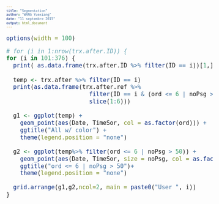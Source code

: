 ```yaml
---
title: "Segmentation"
author: "WANG Yuexiang"
date: "11 septembre 2015"
output: html_document
---
```

<style type="text/css">

body, td {
   font-size: 15px;
}
code.r{
  font-size: 15px;
}
pre {
  font-size: 10px
}
</style>

```r
options(width = 100)
```



```r
# for (i in 1:nrow(trx.after.ID)) {
for (i in 101:376) {
  print( as.data.frame(trx.after.ID %>% filter(ID == i))[1,])
  
  temp <- trx.after %>% filter(ID == i)
  print(as.data.frame(trx.after.ref %>% 
                        filter(ID == i & (ord <= 6 | noPsg > 50)) %>%
                        slice(1:6)))
  
  g1 <- ggplot(temp) +
    geom_point(aes(Date, TimeSor, col = as.factor(ord))) +
    ggtitle("All w/ color") +
    theme(legend.position = "none")
    
  g2 <- ggplot(temp%>% filter(ord <= 6 | noPsg > 50)) + 
    geom_point(aes(Date, TimeSor, size = noPsg, col = as.factor(ord))) +
    ggtitle("ord <= 6 | noPsg > 50")+
    theme(legend.position = "none")

  grid.arrange(g1,g2,ncol=2, main = paste0("User ", i))
}
```